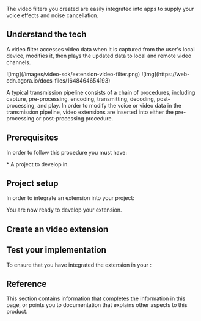 


The video filters you created are easily integrated into apps to supply your voice effects and noise cancellation.

## Understand the tech

A video filter accesses video data when it is captured from the user's local device, modifies it, then plays the updated data to local and remote video channels.

<PlatformWrapper notAllowed="web">
![img](/images/video-sdk/extension-video-filter.png)
</PlatformWrapper>

<PlatformWrapper platform="web">
![img](https://web-cdn.agora.io/docs-files/1648464654193)
</PlatformWrapper>

A typical transmission pipeline consists of a chain of procedures, including capture, pre-processing, encoding, transmitting, decoding, post-processing, and play. In order to modify the voice or video data in the transmission pipeline, video extensions are inserted into either the pre-processing or post-processing procedure.


## Prerequisites

In order to follow this procedure you must have:

<Prerequisites />
* A project to develop in.

## Project setup

In order to integrate an extension into your project:

<ProjectSetup />

You are now ready to develop your extension.

## Create an video extension

<ProjectImplimentation />

## Test your implementation

To ensure that you have integrated the extension in your <Vpl k="CLIENT" />:

<ProjectTest />

## Reference

This section contains information that completes the information in this page, or points you to documentation that explains other aspects to this product.

<Reference />